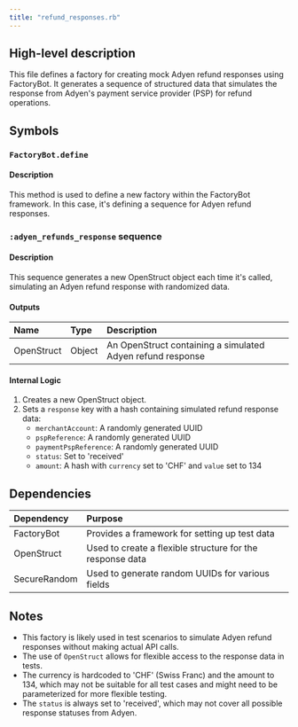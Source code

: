 ```yaml
---
title: "refund_responses.rb"
---
```


## High-level description
This file defines a factory for creating mock Adyen refund responses using FactoryBot. It generates a sequence of structured data that simulates the response from Adyen's payment service provider (PSP) for refund operations.

## Symbols

### `FactoryBot.define`
#### Description
This method is used to define a new factory within the FactoryBot framework. In this case, it's defining a sequence for Adyen refund responses.

### `:adyen_refunds_response` sequence
#### Description
This sequence generates a new OpenStruct object each time it's called, simulating an Adyen refund response with randomized data.

#### Outputs
| Name | Type | Description |
|:-----|:-----|:------------|
| OpenStruct | Object | An OpenStruct containing a simulated Adyen refund response |

#### Internal Logic
1. Creates a new OpenStruct object.
2. Sets a `response` key with a hash containing simulated refund response data:
   - `merchantAccount`: A randomly generated UUID
   - `pspReference`: A randomly generated UUID
   - `paymentPspReference`: A randomly generated UUID
   - `status`: Set to 'received'
   - `amount`: A hash with `currency` set to 'CHF' and `value` set to 134

## Dependencies
| Dependency | Purpose |
|:-----------|:--------|
| FactoryBot | Provides a framework for setting up test data |
| OpenStruct | Used to create a flexible structure for the response data |
| SecureRandom | Used to generate random UUIDs for various fields |

## Notes
- This factory is likely used in test scenarios to simulate Adyen refund responses without making actual API calls.
- The use of `OpenStruct` allows for flexible access to the response data in tests.
- The currency is hardcoded to 'CHF' (Swiss Franc) and the amount to 134, which may not be suitable for all test cases and might need to be parameterized for more flexible testing.
- The `status` is always set to 'received', which may not cover all possible response statuses from Adyen.